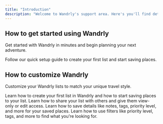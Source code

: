 ```yaml
---
title: "Introduction"
description: "Welcome to Wandrly's support area. Here's you'll find detailed guides and tutorials to help you get started using Wandrly."
---
```


## How to get started using Wandrly

Get started with Wandrly in minutes and begin planning your next adventure.

<Card title="Start here" icon="rocket" horizontal href="/quickstart">
  Follow our quick setup guide to create your first list and start saving places.
</Card>

## How to customize Wandrly

Customize your Wandrly lists to match your unique travel style.

<Columns cols={2}>
  <Card title="How to create your first list" icon="square-list" href="/guides/your-first-list">
    Learn how to create your first list in Wandrly and how to start saving places to your list.
  </Card>
  <Card title="How to share lists & plan with others" icon="share-from-square" href="/guides/sharing-lists">
    Learn how to share your list with others and give them view-only or edit access.
  </Card>
  <Card title="How to edit your saved places" icon="pen-to-square" href="/guides/place-details">
    Learn how to save details like notes, tags, priority level, and more for your saved places.
  </Card>
  <Card title="How to use filters in Wandrly" icon="filter-list" href="/guides/filters">
    Learn how to use filters like priority level, tags, and more to find what you're looking for.
  </Card>
</Columns>